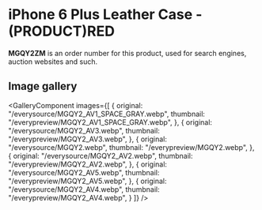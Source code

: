
# iPhone 6 Plus Leather Case - (PRODUCT)RED

<Callout type='info' emoji='👉🏻'>**MGQY2ZM** is an order number for this product, used for search engines, auction websites and such.</Callout>

## Image gallery

<GalleryComponent
    images={[
      {
        original: "/everysource/MGQY2_AV1_SPACE_GRAY.webp",
        thumbnail: "/everypreview/MGQY2_AV1_SPACE_GRAY.webp",
      },
      {
        original: "/everysource/MGQY2_AV3.webp",
        thumbnail: "/everypreview/MGQY2_AV3.webp",
      },
      {
        original: "/everysource/MGQY2.webp",
        thumbnail: "/everypreview/MGQY2.webp",
      },
      {
        original: "/everysource/MGQY2_AV2.webp",
        thumbnail: "/everypreview/MGQY2_AV2.webp",
      },
      {
        original: "/everysource/MGQY2_AV5.webp",
        thumbnail: "/everypreview/MGQY2_AV5.webp",
      },
      {
        original: "/everysource/MGQY2_AV4.webp",
        thumbnail: "/everypreview/MGQY2_AV4.webp",
      }
    ]}
  />
